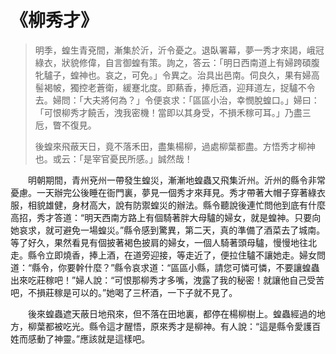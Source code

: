 # 《柳秀才》

> 明季，蝗生青兗間，漸集於沂，沂令憂之。退臥署幕，夢一秀才來謁，峨冠綠衣，狀貌修偉，自言御蝗有策。詢之，答云：「明日西南道上有婦跨碩腹牝驢子，蝗神也。哀之，可免。」令異之。治具出邑南。伺良久，果有婦高髻褐帔，獨控老蒼衛，緩蹇北度。即爇香，捧卮酒，迎拜道左，捉驢不令去。婦問：「大夫將何為？」令便哀求：「區區小治，幸憫脫蝗口。」婦曰：「可恨柳秀才饒舌，洩我密機！當即以其身受，不損禾稼可耳。」乃盡三卮，瞥不復見。
>
> 後蝗來飛蔽天日，竟不落禾田，盡集楊柳，過處柳葉都盡。方悟秀才柳神也。或云：「是宰官憂民所感。」誠然哉！

&emsp;&emsp;明朝期間，青州兗州一帶發生蝗災，漸漸地蝗蟲又飛集沂州。沂州的縣令非常憂慮。一天辦完公後睡在衙門裏，夢見一個秀才來拜見。秀才帶著大帽子穿著綠衣服，相貌雄健，身材高大，說有防禦蝗災的辦法。縣令聽說後連忙問他到底有什麼高招，秀才答道：“明天西南方路上有個騎著胖大母驢的婦女，就是蝗神。只要向她哀求，就可避免一場蝗災。”縣令感到驚異，第二天，真的準備了酒菜去了城南。等了好久，果然看見有個披著褐色披肩的婦女，一個人騎著頭母驢，慢慢地往北走。縣令立即燒香，捧上酒，在道旁迎接，等走近了，便拉住驢不讓她走。婦女問道：“縣令，你要幹什麼？”縣令哀求道：“區區小縣，請您可憐可憐，不要讓蝗蟲出來吃莊稼吧！”婦人說：“可恨那柳秀才多嘴，洩露了我的秘密！就讓他自己受苦吧，不損莊稼是可以的。”她喝了三杯酒，一下子就不見了。

&emsp;&emsp;後來蝗蟲遮天蔽日地飛來，但不落在田地裏，都停在楊柳樹上。蝗蟲經過的地方，柳葉都被吃光。縣令這才醒悟，原來秀才是柳神。有人說：“這是縣令愛護百姓而感動了神靈。”應該就是這樣吧。
